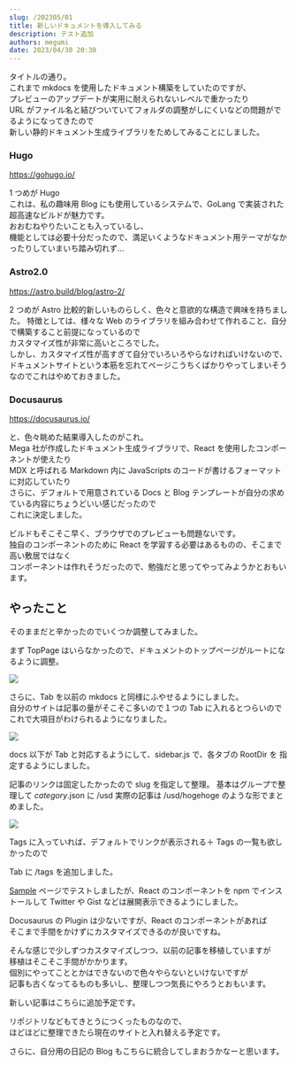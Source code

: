 ```yaml
---
slug: /202305/01
title: 新しいドキュメントを導入してみる
description: テスト追加
authors: megumi
date: 2023/04/30 20:30
---
```


タイトルの通り。  
これまで mkdocs を使用したドキュメント構築をしていたのですが、  
プレビューのアップデートが実用に耐えられないレベルで重かったり  
URL がファイル名と結びついていてフォルダの調整がしにくいなどの問題がでるようになってきたので  
新しい静的ドキュメント生成ライブラリをためしてみることにしました。

<!--truncate-->

### Hugo

https://gohugo.io/

1 つめが Hugo  
これは、私の趣味用 Blog にも使用しているシステムで、GoLang で実装された超高速なビルドが魅力です。  
おおむねやりたいことも入っているし、  
機能としては必要十分だったので、満足いくようなドキュメント用テーマがなかったりしていまいち踏み切れず...

### Astro2.0

https://astro.build/blog/astro-2/

2 つめが Astro
比較的新しいものらしく、色々と意欲的な構造で興味を持ちました。
特徴としては、様々な Web のライブラリを組み合わせて作れること、自分で構築すること前提になっているので  
カスタマイズ性が非常に高いところでした。  
しかし、カスタマイズ性が高すぎて自分でいろいろやらなければいけないので、  
ドキュメントサイトという本筋を忘れてページこうちくばかりやってしまいそうなのでこれはやめておきました。

### Docusaurus

https://docusaurus.io/

と、色々眺めた結果導入したのがこれ。  
Mega 社が作成したドキュメント生成ライブラリで、React を使用したコンポーネントが使えたり  
MDX と呼ばれる Markdown 内に JavaScripts のコードが書けるフォーマットに対応していたり  
さらに、デフォルトで用意されている Docs と Blog テンプレートが自分の求めている内容にちょうどいい感じだったので  
これに決定しました。

ビルドもそこそこ早く、ブラウザでのプレビューも問題ないです。  
独自のコンポーネントのために React を学習する必要はあるものの、そこまで高い敷居ではなく  
コンポーネントは作れそうだったので、勉強だと思ってやってみようかとおもいます。

## やったこと

そのままだと辛かったのでいくつか調整してみました。

まず TopPage はいらなかったので、ドキュメントのトップページがルートになるように調整。

![](https://gyazo.com/ad69c22825cb8e32eb58438d9b67e9ba.png)

さらに、Tab を以前の mkdocs と同様にふやせるようにしました。  
自分のサイトは記事の量がそこそこ多いので１つの Tab に入れるとつらいので  
これで大項目がわけられるようになりました。

![](https://gyazo.com/7d71990ffcf079f3ded1585edc1f693f.png)

docs 以下が Tab と対応するようにして、sidebar.js で、各タブの RootDir を
指定するようにしました。

記事のリンクは固定したかったので slug を指定して整理。
基本はグループで整理して _category_.json に /usd 実際の記事は
/usd/hogehoge のような形でまとめました。

![](https://gyazo.com/3f3904c189b8f4ecc1572e35cf64b515.png)

Tags に入っていれば、デフォルトでリンクが表示される＋ Tags の一覧も欲しかったので

Tab に /tags を追加しました。

[Sample](/sample) ページでテストしましたが、React のコンポーネントを npm でインストールして
Twitter や Gist などは展開表示できるようにしました。

Docusaurus の Plugin は少ないですが、React のコンポーネントがあれば  
そこまで手間をかけずにカスタマイズできるのが良いですね。

そんな感じで少しずつカスタマイズしつつ、以前の記事を移植していますが  
移植はそこそこ手間がかかります。  
個別にやってこととかはできないので色々やらないといけないですが  
記事も古くなってるものも多いし、整理しつつ気長にやろうとおもいます。

新しい記事はこちらに追加予定です。

リポジトリなどもてきとうにつくったものなので、  
ほどほどに整理できたら現在のサイトと入れ替える予定です。

さらに、自分用の日記の Blog もこちらに統合してしまおうかなーと思います。
